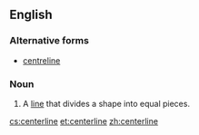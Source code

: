==English==

===Alternative forms===
* [[centreline]]

===Noun===
{{en-noun|sg=[[center]][[line]]}}

# A [[line]] that divides a shape into equal pieces.

[[cs:centerline]]
[[et:centerline]]
[[zh:centerline]]
